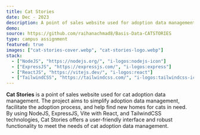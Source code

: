 ```yaml
---
title: Cat Stories
date: Dec - 2023
description: A point of sales website used for adoption data management.
demo:
source: https://github.com/raihanachmad8/Basis-Data-CATSTORIES
type: campus assignment
featured: true
images: ["cat-stories-cover.webp", "cat-stories-logo.webp"]
stack:
  - ["NodeJS", "https://nodejs.org/", "i-logos:nodejs-icon"]
  - ["ExpressJS", "https://expressjs.com/", "i-logos:express"]
  - ["ReactJS", "https://vitejs.dev/", "i-logos:react"]
  - ["TailwindCSS", "https://tailwindcss.com/", "i-logos:tailwindcss-icon"]
---
```


**Cat Stories** is a point of sales website used for cat adoption data management. The project aims to simplify adoption data management, facilitate the adoption process, and help find new homes for cats in need. By using NodeJS, ExpressJS, Vite with React, and TailwindCSS technologies, Cat Stories offers a user-friendly interface and robust functionality to meet the needs of cat adoption data management.
